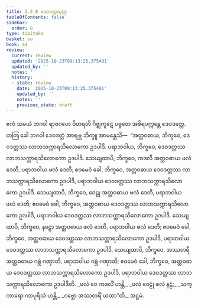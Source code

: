 ```yaml
---
title: 2.2.8 ဒေဝဒတ္တသုတ္တ
tableOfContents: false
sidebar:
  order: 8
type: tipitaka
basket: su
book: a4
review:
  current: review
  updated: '2025-10-23T09:13:25.375491'
  updated_by: ''
  notes: ''
  history:
  - state: review
    date: '2025-10-23T09:13:25.375491'
    updated_by: ''
    notes: ''
    previous_state: draft
---
```



<ReviewStatus review={frontmatter.review} showDetails={true} />

<HypothesisAnnotation frontmatter={frontmatter} />

<DynamicBreadcrumb />

<Division number="68" book="a4" e="ch" v="15" p="385">

<Paragraph number="500" book="a4">
ဧကံ သမယံ ဘဂဝါ ရာဇဂဟေ ဝိဟရတိ ဂိဇ္ဈကူဋေ ပဗ္ဗတေ အစိရပက္ကန္တေ ဒေဝဒတ္တေ. တတြ ခေါ ဘဂဝါ ဒေဝဒတ္တံ အာရဗ္ဘ ဘိက္ခူ အာမန္တေသိ—  “အတ္တဝဓာယ, ဘိက္ခဝေ, ဒေဝဒတ္တဿ လာဘသက္ကာရသိလောကော ဥဒပါဒိ. ပရာဘဝါယ, ဘိက္ခဝေ, ဒေဝဒတ္တဿ လာဘသက္ကာရသိလောကော ဥဒပါဒိ.
</Paragraph>

<Paragraph number="501" book="a4">
သေယျထာပိ, ဘိက္ခဝေ, ကဒလီ အတ္တဝဓာယ ဖလံ ဒေတိ, ပရာဘဝါယ ဖလံ ဒေတိ; ဧဝမေဝံ ခေါ, ဘိက္ခဝေ, အတ္တဝဓာယ ဒေဝဒတ္တဿ လာဘသက္ကာရသိလောကော ဥဒပါဒိ, ပရာဘဝါယ ဒေဝဒတ္တဿ လာဘသက္ကာရသိလောကော ဥဒပါဒိ.
</Paragraph>

<Paragraph number="502" book="a4">
သေယျထာပိ, ဘိက္ခဝေ, ဝေဠု အတ္တဝဓာယ ဖလံ ဒေတိ, ပရာဘဝါယ ဖလံ ဒေတိ; ဧဝမေဝံ ခေါ, ဘိက္ခဝေ, အတ္တဝဓာယ ဒေဝဒတ္တဿ လာဘသက္ကာရသိလောကော ဥဒပါဒိ, ပရာဘဝါယ ဒေဝဒတ္တဿ လာဘသက္ကာရသိလောကော ဥဒပါဒိ.
</Paragraph>

<Paragraph number="503" book="a4">
သေယျထာပိ, ဘိက္ခဝေ, နဠော အတ္တဝဓာယ ဖလံ ဒေတိ, ပရာဘဝါယ ဖလံ ဒေတိ; ဧဝမေဝံ ခေါ, ဘိက္ခဝေ, အတ္တဝဓာယ ဒေဝဒတ္တဿ လာဘသက္ကာရသိလောကော ဥဒပါဒိ, ပရာဘဝါယ ဒေဝဒတ္တဿ လာဘသက္ကာရသိလောကော ဥဒပါဒိ.
</Paragraph>

<Paragraph number="504" book="a4">
သေယျထာပိ, ဘိက္ခဝေ, အဿတရီ အတ္တဝဓာယ ဂဗ္ဘံ ဂဏှာတိ, ပရာဘဝါယ ဂဗ္ဘံ ဂဏှာတိ; ဧဝမေဝံ ခေါ, ဘိက္ခဝေ, အတ္တဝဓာယ ဒေဝဒတ္တဿ လာဘသက္ကာရသိလောကော ဥဒပါဒိ, ပရာဘဝါယ ဒေဝဒတ္တဿ လာဘသက္ကာရသိလောကော ဥဒပါဒီတိ.
</Paragraph>

<Paragraph number="505" type="verses" book="a4">
_ဖလံ ဝေ ကဒလိံ ဟန္တိ,_  
_ဖလံ ဝေဠုံ ဖလံ နဠံ;_  
_သက္ကာရော ကာပုရိသံ ဟန္တိ,_  
_ဂဗ္ဘော အဿတရိံ ယထာ”တိ._  


</Paragraph>
</Division>

<Paragraph number="506" type="center" book="a4">
အဋ္ဌမံ.
</Paragraph>